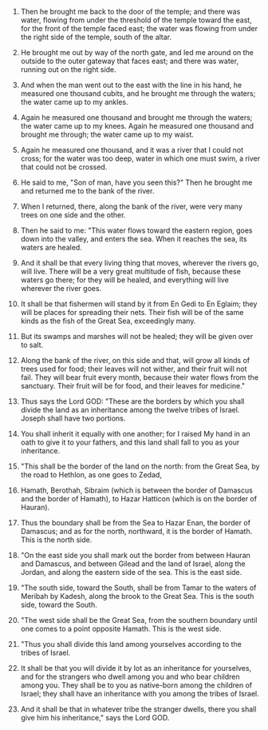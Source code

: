 
1. Then he brought me back to the door of the temple; and there was water, flowing from under the threshold of the temple toward the east, for the front of the temple faced east; the water was flowing from under the right side of the temple, south of the altar.

2. He brought me out by way of the north gate, and led me around on the outside to the outer gateway that faces east; and there was water, running out on the right side.

3. And when the man went out to the east with the line in his hand, he measured one thousand cubits, and he brought me through the waters; the water came up to my ankles.

4. Again he measured one thousand and brought me through the waters; the water came up to my knees. Again he measured one thousand and brought me through; the water came up to my waist.

5. Again he measured one thousand, and it was a river that I could not cross; for the water was too deep, water in which one must swim, a river that could not be crossed.

6. He said to me, "Son of man, have you seen this?" Then he brought me and returned me to the bank of the river.

7. When I returned, there, along the bank of the river, were very many trees on one side and the other.

8. Then he said to me: "This water flows toward the eastern region, goes down into the valley, and enters the sea. When it reaches the sea, its waters are healed.

9. And it shall be that every living thing that moves, wherever the rivers go, will live. There will be a very great multitude of fish, because these waters go there; for they will be healed, and everything will live wherever the river goes.

10. It shall be that fishermen will stand by it from En Gedi to En Eglaim; they will be places for spreading their nets. Their fish will be of the same kinds as the fish of the Great Sea, exceedingly many.

11. But its swamps and marshes will not be healed; they will be given over to salt.

12. Along the bank of the river, on this side and that, will grow all kinds of trees used for food; their leaves will not wither, and their fruit will not fail. They will bear fruit every month, because their water flows from the sanctuary. Their fruit will be for food, and their leaves for medicine."

13. Thus says the Lord GOD: "These are the borders by which you shall divide the land as an inheritance among the twelve tribes of Israel. Joseph shall have two portions.

14. You shall inherit it equally with one another; for I raised My hand in an oath to give it to your fathers, and this land shall fall to you as your inheritance.

15. "This shall be the border of the land on the north: from the Great Sea, by the road to Hethlon, as one goes to Zedad,

16. Hamath, Berothah, Sibraim (which is between the border of Damascus and the border of Hamath), to Hazar Hatticon (which is on the border of Hauran).

17. Thus the boundary shall be from the Sea to Hazar Enan, the border of Damascus; and as for the north, northward, it is the border of Hamath. This is the north side.

18. "On the east side you shall mark out the border from between Hauran and Damascus, and between Gilead and the land of Israel, along the Jordan, and along the eastern side of the sea. This is the east side.

19. "The south side, toward the South, shall be from Tamar to the waters of Meribah by Kadesh, along the brook to the Great Sea. This is the south side, toward the South.

20. "The west side shall be the Great Sea, from the southern boundary until one comes to a point opposite Hamath. This is the west side.

21. "Thus you shall divide this land among yourselves according to the tribes of Israel.

22. It shall be that you will divide it by lot as an inheritance for yourselves, and for the strangers who dwell among you and who bear children among you. They shall be to you as native-born among the children of Israel; they shall have an inheritance with you among the tribes of Israel.

23. And it shall be that in whatever tribe the stranger dwells, there you shall give him his inheritance," says the Lord GOD.


